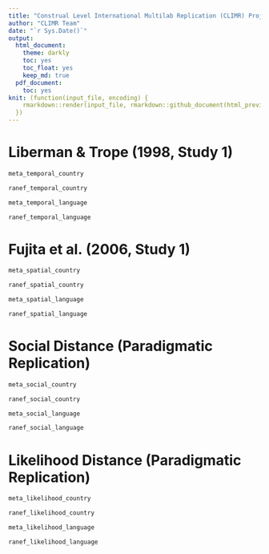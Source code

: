 ```yaml
---
title: "Construal Level International Multilab Replication (CLIMR) Project: Exploration of Country and Language as Random Effects"
author: "CLIMR Team"
date: "`r Sys.Date()`"
output:
  html_document:
    theme: darkly
    toc: yes
    toc_float: yes
    keep_md: true
  pdf_document:
    toc: yes
knit: (function(input_file, encoding) {
    rmarkdown::render(input_file, rmarkdown::github_document(html_preview = FALSE), encoding = encoding, output_dir = "./reports/")
  })
---
```


# Liberman & Trope (1998, Study 1)

```r
meta_temporal_country
```

```r
ranef_temporal_country
```

```r
meta_temporal_language
```

```r
ranef_temporal_language
```

# Fujita et al. (2006, Study 1)

```r
meta_spatial_country
```

```r
ranef_spatial_country
```

```r
meta_spatial_language
```

```r
ranef_spatial_language
```

# Social Distance (Paradigmatic Replication)

```r
meta_social_country
```

```r
ranef_social_country
```

```r
meta_social_language
```

```r
ranef_social_language
```

# Likelihood Distance (Paradigmatic Replication)

```r
meta_likelihood_country
```

```r
ranef_likelihood_country
```

```r
meta_likelihood_language
```

```r
ranef_likelihood_language
```